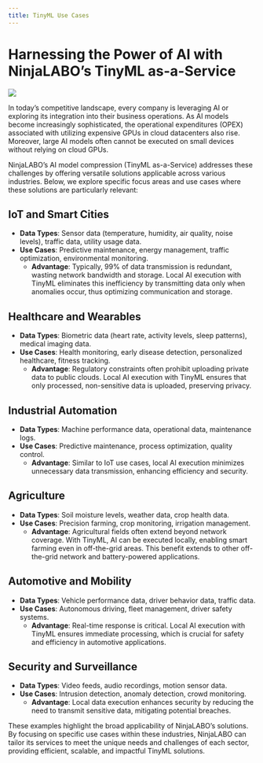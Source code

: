 ```yaml
---
title: TinyML Use Cases
---
```

# Harnessing the Power of AI with NinjaLABO's TinyML as-a-Service

![](images/tinymlusecases.png)

In today's competitive landscape, every company is leveraging AI or exploring its integration into their business operations. As AI models become increasingly sophisticated, the operational expenditures (OPEX) associated with utilizing expensive GPUs in cloud datacenters also rise. Moreover, large AI models often cannot be executed on small devices without relying on cloud GPUs.

NinjaLABO's AI model compression (TinyML as-a-Service) addresses these challenges by offering versatile solutions applicable across various industries. Below, we explore specific focus areas and use cases where these solutions are particularly relevant:

## IoT and Smart Cities
- **Data Types**: Sensor data (temperature, humidity, air quality, noise levels), traffic data, utility usage data.
- **Use Cases**: Predictive maintenance, energy management, traffic optimization, environmental monitoring.
  - **Advantage**: Typically, 99% of data transmission is redundant, wasting network bandwidth and storage. Local AI execution with TinyML eliminates this inefficiency by transmitting data only when anomalies occur, thus optimizing communication and storage.

## Healthcare and Wearables
- **Data Types**: Biometric data (heart rate, activity levels, sleep patterns), medical imaging data.
- **Use Cases**: Health monitoring, early disease detection, personalized healthcare, fitness tracking.
  - **Advantage**: Regulatory constraints often prohibit uploading private data to public clouds. Local AI execution with TinyML ensures that only processed, non-sensitive data is uploaded, preserving privacy.

## Industrial Automation
- **Data Types**: Machine performance data, operational data, maintenance logs.
- **Use Cases**: Predictive maintenance, process optimization, quality control.
  - **Advantage**: Similar to IoT use cases, local AI execution minimizes unnecessary data transmission, enhancing efficiency and security.

## Agriculture
- **Data Types**: Soil moisture levels, weather data, crop health data.
- **Use Cases**: Precision farming, crop monitoring, irrigation management.
  - **Advantage**: Agricultural fields often extend beyond network coverage. With TinyML, AI can be executed locally, enabling smart farming even in off-the-grid areas. This benefit extends to other off-the-grid network and battery-powered applications.

## Automotive and Mobility
- **Data Types**: Vehicle performance data, driver behavior data, traffic data.
- **Use Cases**: Autonomous driving, fleet management, driver safety systems.
  - **Advantage**: Real-time response is critical. Local AI execution with TinyML ensures immediate processing, which is crucial for safety and efficiency in automotive applications.

## Security and Surveillance
- **Data Types**: Video feeds, audio recordings, motion sensor data.
- **Use Cases**: Intrusion detection, anomaly detection, crowd monitoring.
  - **Advantage**: Local data execution enhances security by reducing the need to transmit sensitive data, mitigating potential breaches.

These examples highlight the broad applicability of NinjaLABO's solutions. By focusing on specific use cases within these industries, NinjaLABO can tailor its services to meet the unique needs and challenges of each sector, providing efficient, scalable, and impactful TinyML solutions.